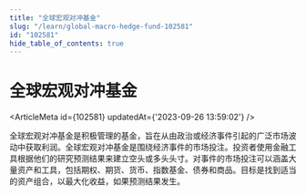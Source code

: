 ```yaml
---
title: "全球宏观对冲基金"
slug: "/learn/global-macro-hedge-fund-102581"
id: "102581"
hide_table_of_contents: true
---
```



# 全球宏观对冲基金

<ArticleMeta id={102581} updatedAt={'2023-09-26 13:59:02'} />
<div className='border-solid border-b border-t-0 my-4 border-[var(--ifm-color-gray-300)]' />

全球宏观对冲基金是积极管理的基金，旨在从由政治或经济事件引起的广泛市场波动中获取利润。全球宏观对冲基金是围绕经济事件的市场投注。投资者使用金融工具根据他们的研究预测结果来建立空头或多头头寸。对事件的市场投注可以涵盖大量资产和工具，包括期权、期货、货币、指数基金、债券和商品。目标是找到适当的资产组合，以最大化收益，如果预测结果发生。
